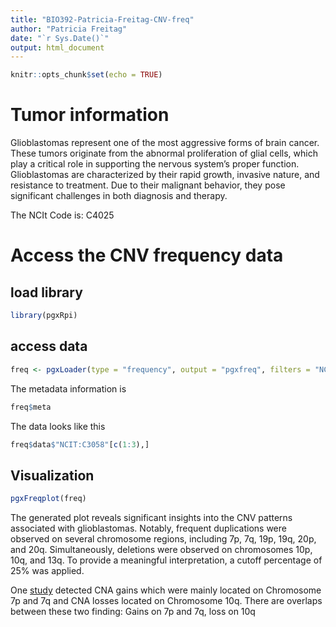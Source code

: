 ---
title: "BIO392-Patricia-Freitag-CNV-freq"
author: "Patricia Freitag"
date: "`r Sys.Date()`"
output: html_document
---

```{r setup, include=FALSE}
knitr::opts_chunk$set(echo = TRUE)
```

# Tumor information 

Glioblastomas represent one of the most aggressive forms of brain cancer. These tumors originate from the abnormal proliferation of glial cells, which play a critical role in supporting the nervous system's proper function. Glioblastomas are characterized by their rapid growth, invasive nature, and resistance to treatment. Due to their malignant behavior, they pose significant challenges in both diagnosis and therapy.

The NCIt Code is: C4025

# Access the CNV frequency data

## load library

```{r}

library(pgxRpi)

```

## access data 

```{r}
freq <- pgxLoader(type = "frequency", output = "pgxfreq", filters = "NCIT:C3058")
```

The metadata information is

```{r}
freq$meta
```

The data looks like this

```{r}
freq$data$"NCIT:C3058"[c(1:3),]
```

## Visualization

```{r}
pgxFreqplot(freq)
```

The generated plot reveals significant insights into the CNV patterns associated with glioblastomas. Notably, frequent duplications were observed on several chromosome regions, including 7p, 7q, 19p, 19q, 20p, and 20q. Simultaneously, deletions were observed on chromosomes 10p, 10q, and 13q. To provide a meaningful interpretation, a cutoff percentage of 25% was applied.

One [study](https://www.ncbi.nlm.nih.gov/pmc/articles/PMC8108987/) detected CNA gains which were mainly located on Chromosome 7p and 7q and CNA losses located on Chromosome 10q. There are overlaps between these two finding: Gains on 7p and 7q, loss on 10q
